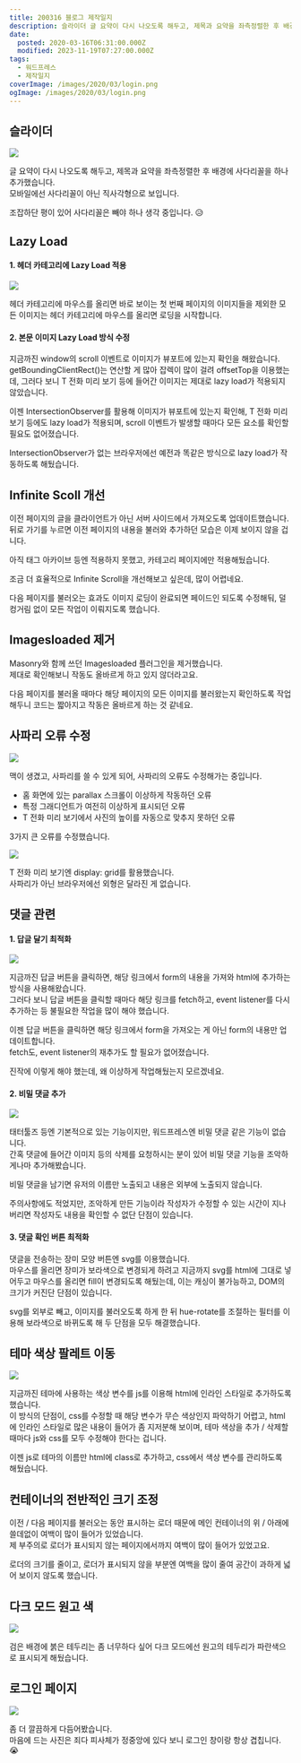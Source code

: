 ```yaml
---
title: 200316 블로그 제작일지
description: 슬라이더 글 요약이 다시 나오도록 해두고, 제목과 요약을 좌측정렬한 후 배경에 사다리꼴을 하나 추가했습니다.모바일에선 사다리꼴이 아닌 직사각형으로 보입니다. 조잡하단 평이 있어 사다리꼴은 빼야 하나 생각 중입니다. 😥 Lazy Load 1. 헤더 카테고리에 Lazy Load 적용 헤더 카테고리에 마우스를 올리면 바로 보이는 첫 번째 페이지의 이미지들을 제외한 모든 이미지는 헤더 카테고리에 마우스를 올리면 로딩을 시작합니다. 2.
date:
  posted: 2020-03-16T06:31:00.000Z
  modified: 2023-11-19T07:27:00.000Z
tags:
  - 워드프레스
  - 제작일지
coverImage: /images/2020/03/login.png
ogImage: /images/2020/03/login.png
---
```


## 슬라이더

![](/images/2020/03/slider.png)

글 요약이 다시 나오도록 해두고, 제목과 요약을 좌측정렬한 후 배경에 사다리꼴을 하나 추가했습니다.  
모바일에선 사다리꼴이 아닌 직사각형으로 보입니다.

조잡하단 평이 있어 사다리꼴은 빼야 하나 생각 중입니다. 😥

## Lazy Load

#### 1\. 헤더 카테고리에 Lazy Load 적용

![](/images/2020/03/lazyload-header-category.png)

헤더 카테고리에 마우스를 올리면 바로 보이는 첫 번째 페이지의 이미지들을 제외한 모든 이미지는 헤더 카테고리에 마우스를 올리면 로딩을 시작합니다.

#### 2\. 본문 이미지 Lazy Load 방식 수정

지금까진 window의 scroll 이벤트로 이미지가 뷰포트에 있는지 확인을 해왔습니다.  
getBoundingClientRect()는 연산할 게 많아 잡렉이 많이 걸려 offsetTop을 이용했는데, 그러다 보니 T 전화 미리 보기 등에 들어간 이미지는 제대로 lazy load가 적용되지 않았습니다.

이젠 IntersectionObserver를 활용해 이미지가 뷰포트에 있는지 확인해, T 전화 미리 보기 등에도 lazy load가 적용되며, scroll 이벤트가 발생할 때마다 모든 요소를 확인할 필요도 없어졌습니다.

IntersectionObserver가 없는 브라우저에선 예전과 똑같은 방식으로 lazy load가 작동하도록 해뒀습니다.

## Infinite Scoll 개선

이전 페이지의 글을 클라이언트가 아닌 서버 사이드에서 가져오도록 업데이트했습니다.  
뒤로 가기를 누르면 이전 페이지의 내용을 불러와 추가하던 모습은 이제 보이지 않을 겁니다.

아직 태그 아카이브 등엔 적용하지 못했고, 카테고리 페이지에만 적용해뒀습니다.

조금 더 효율적으로 Infinite Scroll을 개선해보고 싶은데, 많이 어렵네요.

다음 페이지를 불러오는 효과도 이미지 로딩이 완료되면 페이드인 되도록 수정해둬, 덜컹거림 없이 모든 작업이 이뤄지도록 했습니다.

## Imagesloaded 제거

Masonry와 함께 쓰던 Imagesloaded 플러그인을 제거했습니다.  
제대로 확인해보니 작동도 올바르게 하고 있지 않더라고요.

다음 페이지를 불러올 때마다 해당 페이지의 모든 이미지를 불러왔는지 확인하도록 작업해두니 코드는 짧아지고 작동은 올바르게 하는 것 같네요.

## 사파리 오류 수정

![](/images/2020/03/KakaoTalk_20200314_002556913.jpg)

맥이 생겼고, 사파리를 쓸 수 있게 되어, 사파리의 오류도 수정해가는 중입니다.

* 홈 화면에 있는 parallax 스크롤이 이상하게 작동하던 오류
* 특정 그래디언트가 여전히 이상하게 표시되던 오류
* T 전화 미리 보기에서 사진의 높이를 자동으로 맞추지 못하던 오류

3가지 큰 오류를 수정했습니다.

![](/images/2020/03/grid-preview.png)

T 전화 미리 보기엔 display: grid를 활용했습니다.  
사파리가 아닌 브라우저에선 외형은 달라진 게 없습니다.

## 댓글 관련

#### 1\. 답글 달기 최적화

![](/images/2020/03/reply-1.png)

지금까진 답글 버튼을 클릭하면, 해당 링크에서 form의 내용을 가져와 html에 추가하는 방식을 사용해왔습니다.  
그러다 보니 답글 버튼을 클릭할 때마다 해당 링크를 fetch하고, event listener를 다시 추가하는 등 불필요한 작업을 많이 해야 했습니다.

이젠 답글 버튼을 클릭하면 해당 링크에서 form을 가져오는 게 아닌 form의 내용만 업데이트합니다.  
fetch도, event listener의 재추가도 할 필요가 없어졌습니다.

진작에 이렇게 해야 했는데, 왜 이상하게 작업해뒀는지 모르겠네요.

#### 2\. 비밀 댓글 추가

![](/images/2020/03/secret-comment.png)

태터툴즈 등엔 기본적으로 있는 기능이지만, 워드프레스엔 비밀 댓글 같은 기능이 없습니다.  
간혹 댓글에 들어간 이미지 등의 삭제를 요청하시는 분이 있어 비밀 댓글 기능을 조악하게나마 추가해봤습니다.

비밀 댓글을 남기면 유저의 이름만 노출되고 내용은 외부에 노출되지 않습니다.

주의사항에도 적었지만, 조악하게 만든 기능이라 작성자가 수정할 수 있는 시간이 지나버리면 작성자도 내용을 확인할 수 없단 단점이 있습니다.

#### 3\. 댓글 확인 버튼 최적화

댓글을 전송하는 장미 모양 버튼엔 svg를 이용했습니다.  
마우스를 올리면 장미가 보라색으로 변경되게 하려고 지금까지 svg를 html에 그대로 넣어두고 마우스를 올리면 fill이 변경되도록 해뒀는데, 이는 캐싱이 불가능하고, DOM의 크기가 커진단 단점이 있습니다.

svg를 외부로 빼고, 이미지를 불러오도록 하게 한 뒤 hue-rotate를 조절하는 필터를 이용해 보라색으로 바뀌도록 해 두 단점을 모두 해결했습니다.

## 테마 색상 팔레트 이동

![](/images/2020/03/theme.png)

지금까진 테마에 사용하는 색상 변수를 js를 이용해 html에 인라인 스타일로 추가하도록 했습니다.  
이 방식의 단점이, css를 수정할 때 해당 변수가 무슨 색상인지 파악하기 어렵고, html에 인라인 스타일로 많은 내용이 들어가 좀 지저분해 보이며, 테마 색상을 추가 / 삭제할 때마다 js와 css를 모두 수정해야 한다는 겁니다.

이젠 js로 테마의 이름만 html에 class로 추가하고, css에서 색상 변수를 관리하도록 해뒀습니다.

## 컨테이너의 전반적인 크기 조정

이전 / 다음 페이지를 불러오는 동안 표시하는 로더 때문에 메인 컨테이너의 위 / 아래에 쓸데없이 여백이 많이 들어가 있었습니다.  
제 부주의로 로더가 표시되지 않는 페이지에서까지 여백이 많이 들어가 있었고요.

로더의 크기를 줄이고, 로더가 표시되지 않을 부분엔 여백을 많이 줄여 공간이 과하게 넓어 보이지 않도록 했습니다.

## 다크 모드 원고 색

![](/images/2020/03/dark-mode-manuscript.png)

검은 배경에 붉은 테두리는 좀 너무하다 싶어 다크 모드에선 원고의 테두리가 파란색으로 표시되게 해뒀습니다.

## 로그인 페이지

![](/images/2020/03/login.png)

좀 더 깔끔하게 다듬어봤습니다.  
마음에 드는 사진은 죄다 피사체가 정중앙에 있다 보니 로그인 창이랑 항상 겹칩니다. 😭